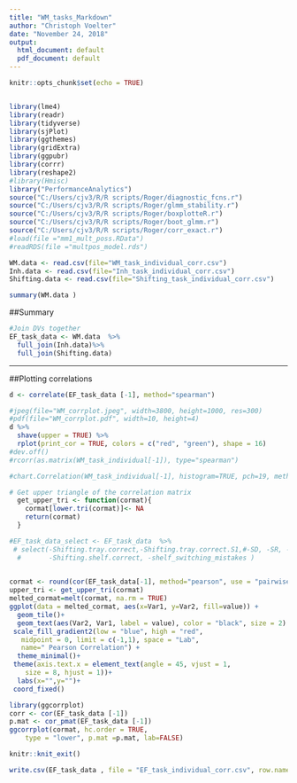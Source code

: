```yaml
---
title: "WM_tasks_Markdown"
author: "Christoph Voelter"
date: "November 24, 2018"
output:
  html_document: default
  pdf_document: default
---
```


```r
knitr::opts_chunk$set(echo = TRUE)


library(lme4)
library(readr)
library(tidyverse)
library(sjPlot)
library(ggthemes)
library(gridExtra)
library(ggpubr)
library(corrr)
library(reshape2)
#library(Hmisc)
library("PerformanceAnalytics")
source("C:/Users/cjv3/R/R scripts/Roger/diagnostic_fcns.r")
source("C:/Users/cjv3/R/R scripts/Roger/glmm_stability.r")
source("C:/Users/cjv3/R/R scripts/Roger/boxplotteR.r")
source("C:/Users/cjv3/R/R scripts/Roger/boot_glmm.r")
source("C:/Users/cjv3/R/R scripts/Roger/corr_exact.r")
#load(file ="mm1_mult_poss.RData")
#readRDS(file ="multpos_model.rds")
```

```r
WM.data <- read.csv(file="WM_task_individual_corr.csv")
Inh.data <- read.csv(file="Inh_task_individual_corr.csv")
Shifting.data <- read.csv(file="Shifting_task_individual_corr.csv")

```

```r
summary(WM.data )

```


##Summary
  


```r

#Join DVs together
EF_task_data <- WM.data  %>% 
  full_join(Inh.data)%>%
  full_join(Shifting.data)

```




***  

##Plotting correlations
```r
d <- correlate(EF_task_data [-1], method="spearman")
```

```r
#jpeg(file="WM_corrplot.jpeg", width=3800, height=1000, res=300)
#pdf(file="WM_corrplot.pdf", width=10, height=4)
d %>%
  shave(upper = TRUE) %>%
  rplot(print_cor = TRUE, colors = c("red", "green"), shape = 16) 
#dev.off()
#rcorr(as.matrix(WM_task_individual[-1]), type="spearman")

#chart.Correlation(WM_task_individual[-1], histogram=TRUE, pch=19, method = "spearman")
```

```r
# Get upper triangle of the correlation matrix
  get_upper_tri <- function(cormat){
    cormat[lower.tri(cormat)]<- NA
    return(cormat)
  }

#EF_task_data_select <- EF_task_data  %>% 
 # select(-Shifting.tray.correct,-Shifting.tray.correct.S1,#-SD, -SR, -CD, -ID,
  #       -Shifting.shelf.correct, -shelf_switching_mistakes )

  
cormat <- round(cor(EF_task_data[-1], method="pearson", use = "pairwise.complete.obs"),2)
upper_tri <- get_upper_tri(cormat)
melted_cormat=melt(cormat, na.rm = TRUE)
ggplot(data = melted_cormat, aes(x=Var1, y=Var2, fill=value)) + 
  geom_tile()+
  geom_text(aes(Var2, Var1, label = value), color = "black", size = 2) +
 scale_fill_gradient2(low = "blue", high = "red", 
   midpoint = 0, limit = c(-1,1), space = "Lab", 
   name=" Pearson Correlation") +
  theme_minimal()+ 
 theme(axis.text.x = element_text(angle = 45, vjust = 1, 
    size = 8, hjust = 1))+
  labs(x="",y="")+
 coord_fixed()

```


```r
library(ggcorrplot)
corr <- cor(EF_task_data [-1])
p.mat <- cor_pmat(EF_task_data [-1])
ggcorrplot(cormat, hc.order = TRUE,
    type = "lower", p.mat =p.mat, lab=FALSE)

```
```r
knitr::knit_exit()
```

```r
write.csv(EF_task_data , file = "EF_task_individual_corr.csv", row.names=FALSE)
```